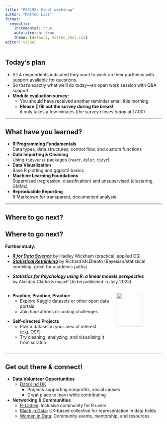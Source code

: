 ```yaml
---
title: "PS3192: Final workshop"
author: "Matteo Lisi"
format:
  revealjs:
    incremental: true
    auto-stretch: true
    theme: [default, matteo_rhul.css]
editor: visual
---
```



## Today's plan

- All 4 respondents indicated they want to work on their portfolios with support available for questions.
- So that’s exactly what we’ll do today—an open work session with Q&A support.
- **Module evaluation survey:** 
  - You should have received another reminder email this morning.
  - **Please 🙏 fill out the survey during the break!**\
  it only takes a few minutes (the survey closes *today* at 17:00)

---

## What have you learned?

- **R Programming Fundamentals**  
  Data types, data structures, control flow, and custom functions  
- **Data Importing & Cleaning**  
  Using `tidyverse` packages (`readr`, `dplyr`, `tidyr`)  
- **Data Visualization**  
  Base R plotting and ggplot2 basics  
- **Machine Learning Foundations**  
  Supervised (regression, classification) and unsupervised (clustering, GMMs)  
- **Reproducible Reporting**  
  R Markdown for transparent, documented analysis  

---

## Where to go next?

## Where to go next?

::: {.fragment fragment-index=1}
**Further study:**  

::: {.nonincremental}
- [**_R for Data Science_**](https://r4ds.had.co.nz/)  by Hadley Wickham (practical, applied DS)  
- [**_Statistical Rethinking_**](https://xcelab.net/rm/) by Richard McElreath (Bayesian/statistical modeling, great for academic paths)
:::
:::

::: {.fragment fragment-index=2}
::: {.nonincremental}
- **_Statistics for Psychology using R: a linear models perspective_**  
  by Alasdair Clarke & myself (to be published in July 2025).
:::
:::

:::::: columns
::: {.column width="70%"}

::: {.fragment fragment-index=3}
::: {.nonincremental}
- **Practice, Practice, Practice**  
  - Explore Kaggle datasets or other open data portals  
  - Join hackathons or coding challenges  
:::
:::

::: {.fragment fragment-index=4}
::: {.nonincremental}
- **Self-directed Projects**  
  - Pick a dataset in your area of interest (e.g. OSF)  
  - Try cleaning, analyzing, and visualizing it from scratch  
:::
:::

:::
::: {.column width="30%"}

::: {.fragment fragment-index=2}
![](book_cover.png){fig-align="center" width=75%}
:::

:::
::::::

---

## Get out there & connect!

- **Data Volunteer Opportunities**  
  - [DataKind UK](https://www.datakind.org.uk/resources/data-volunteering-development)  
    - Projects supporting nonprofits, social causes  
    - Great place to learn while contributing  
- **Networking & Communities**  
  - [R-Ladies](https://www.meetup.com/pro/rladies/): Inclusive community for R users  
  - [Black in Data](https://www.blackindata.co.uk/): UK-based collective for representation in data fields  
  - [Women in Data](https://womenindata.co.uk/): Community events, mentorship, and resources  


